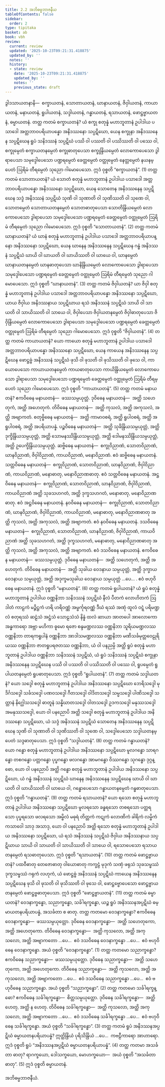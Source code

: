 ```yaml
---
title: 2.2 အဘိဓမ္မဘာဇနီယ
tableOfContents: false
sidebar:
  order: 2
type: tipitaka
basket: ab
book: vbh
review:
  current: review
  updated: '2025-10-23T09:21:31.418875'
  updated_by: ''
  notes: ''
  history:
  - state: review
    date: '2025-10-23T09:21:31.418875'
    updated_by: ''
    notes: ''
    previous_state: draft
---
```



<ReviewStatus review={frontmatter.review} showDetails={true} />

<HypothesisAnnotation frontmatter={frontmatter} />

<DynamicBreadcrumb />

<Division number="155" book="vbh" e="ch" v="30" p="69">

<Paragraph number="542" book="vbh">
ဒွါဒသာယတနာနိ—  စက္ခာယတနံ, သောတာယတနံ, ဃာနာယတနံ, ဇိဝှါယတနံ, ကာယာယတနံ, မနာယတနံ, ရူပါယတနံ, သဒ္ဒါယတနံ, ဂန္ဓာယတနံ, ရသာယတနံ, ဖောဋ္ဌဗ္ဗာယတနံ, ဓမ္မာယတနံ.
</Paragraph>

</Division>
<Division number="156" book="vbh" e="ch" v="30" p="69">

<Paragraph number="543" book="vbh">
တတ္ထ ကတမံ စက္ခာယတနံ? ယံ စက္ခု စတုန္နံ မဟာဘူတာနံ ဥပါဒါယ ပသာဒေါ အတ္တဘာဝပရိယာပန္နော အနိဒဿနော သပ္ပဋိဃော, ယေန စက္ခုနာ အနိဒဿနေန သပ္ပဋိဃေန ရူပံ သနိဒဿနံ သပ္ပဋိဃံ ပဿိ ဝါ ပဿတိ ဝါ ပဿိဿတိ ဝါ ပဿေ ဝါ, စက္ခုမ္ပေတံ စက္ခာယတနမ္ပေတံ စက္ခုဓာတုပေသာ စက္ခုန္ဒြိယမ္ပေတံ လောကောပေသော ဒွါရာပေသာ သမုဒ္ဒေါပေသော ပဏ္ဍရမ္ပေတံ ခေတ္တမ္ပေတံ ဝတ္ထုမ္ပေတံ နေတ္တမ္ပေတံ နယနမ္ပေတံ ဩရိမံ တီရမ္ပေတံ သုညော ဂါမောပေသော. ဣဒံ ဝုစ္စတိ “စက္ခာယတနံ”. (1)
</Paragraph>

</Division>
<Division number="157" book="vbh" e="ch" v="30" p="70">

<Paragraph number="544" book="vbh">
တတ္ထ ကတမံ သောတာယတနံ? ယံ သောတံ စတုန္နံ မဟာဘူတာနံ ဥပါဒါယ ပသာဒေါ အတ္တဘာဝပရိယာပန္နော အနိဒဿနော သပ္ပဋိဃော, ယေန သောတေန အနိဒဿနေန သပ္ပဋိဃေန သဒ္ဒံ အနိဒဿနံ သပ္ပဋိဃံ သုဏိ ဝါ သုဏာတိ ဝါ သုဏိဿတိ ဝါ သုဏေ ဝါ, သောတမ္ပေတံ သောတာယတနမ္ပေတံ သောတဓာတုပေသာ သောတိန္ဒြိယမ္ပေတံ လောကောပေသော ဒွါရာပေသာ သမုဒ္ဒေါပေသော ပဏ္ဍရမ္ပေတံ ခေတ္တမ္ပေတံ ဝတ္ထုမ္ပေတံ ဩရိမံ တီရမ္ပေတံ သုညော ဂါမောပေသော. ဣဒံ ဝုစ္စတိ “သောတာယတနံ”. (2)
</Paragraph>

</Division>
<Division number="158" book="vbh" e="ch" v="30" p="70">

<Paragraph number="545" book="vbh">
တတ္ထ ကတမံ ဃာနာယတနံ? ယံ ဃာနံ စတုန္နံ မဟာဘူတာနံ ဥပါဒါယ ပသာဒေါ အတ္တဘာဝပရိယာပန္နော အနိဒဿနော သပ္ပဋိဃော, ယေန ဃာနေန အနိဒဿနေန သပ္ပဋိဃေန ဂန္ဓံ အနိဒဿနံ သပ္ပဋိဃံ ဃာယိ ဝါ ဃာယတိ ဝါ ဃာယိဿတိ ဝါ ဃာယေ ဝါ, ဃာနမ္ပေတံ ဃာနာယတနမ္ပေတံ ဃာနဓာတုပေသာ ဃာနိန္ဒြိယမ္ပေတံ လောကောပေသော ဒွါရာပေသာ သမုဒ္ဒေါပေသော ပဏ္ဍရမ္ပေတံ ခေတ္တမ္ပေတံ ဝတ္ထုမ္ပေတံ ဩရိမံ တီရမ္ပေတံ သုညော ဂါမောပေသော. ဣဒံ ဝုစ္စတိ “ဃာနာယတနံ”. (3)
</Paragraph>

</Division>
<Division number="159" book="vbh" e="ch" v="30" p="70">

<Paragraph number="546" book="vbh">
တတ္ထ ကတမံ ဇိဝှါယတနံ? ယာ ဇိဝှါ စတုန္နံ မဟာဘူတာနံ ဥပါဒါယ ပသာဒေါ အတ္တဘာဝပရိယာပန္နော အနိဒဿနော သပ္ပဋိဃော, ယာယ ဇိဝှါယ အနိဒဿနာယ သပ္ပဋိဃာယ ရသံ အနိဒဿနံ သပ္ပဋိဃံ သာယိ ဝါ သာယတိ ဝါ သာယိဿတိ ဝါ သာယေ ဝါ, ဇိဝှါပေသာ ဇိဝှါယတနမ္ပေတံ ဇိဝှါဓာတုပေသာ ဇိဝှိန္ဒြိယမ္ပေတံ လောကောပေသော ဒွါရာပေသာ သမုဒ္ဒေါပေသော ပဏ္ဍရမ္ပေတံ ခေတ္တမ္ပေတံ ဝတ္ထုမ္ပေတံ ဩရိမံ တီရမ္ပေတံ သုညော ဂါမောပေသော. ဣဒံ ဝုစ္စတိ “ဇိဝှါယတနံ”. (4)
</Paragraph>

</Division>
<Division number="160" book="vbh" e="ch" v="30" p="70">

<Paragraph number="547" book="vbh">
တတ္ထ ကတမံ ကာယာယတနံ? ယော ကာယော စတုန္နံ မဟာဘူတာနံ ဥပါဒါယ ပသာဒေါ အတ္တဘာဝပရိယာပန္နော အနိဒဿနော သပ္ပဋိဃော, ယေန ကာယေန အနိဒဿနေန သပ္ပဋိဃေန ဖောဋ္ဌဗ္ဗံ အနိဒဿနံ သပ္ပဋိဃံ ဖုသိ ဝါ ဖုသတိ ဝါ ဖုသိဿတိ ဝါ ဖုသေ ဝါ, ကာယောပေသော ကာယာယတနမ္ပေတံ ကာယဓာတုပေသာ ကာယိန္ဒြိယမ္ပေတံ လောကောပေသော ဒွါရာပေသာ သမုဒ္ဒေါပေသော ပဏ္ဍရမ္ပေတံ ခေတ္တမ္ပေတံ ဝတ္ထုမ္ပေတံ ဩရိမံ တီရမ္ပေတံ သုညော ဂါမောပေသော. ဣဒံ ဝုစ္စတိ “ကာယာယတနံ”. (5)
</Paragraph>

</Division>
<Division number="161" book="vbh" e="ch" v="30" p="71">

<Paragraph number="548" book="vbh">
တတ္ထ ကတမံ မနာယတနံ? ဧကဝိဓေန မနာယတနံ—  ဖဿသမ္ပယုတ္တံ.
</Paragraph>

<Paragraph number="549" book="vbh">
ဒုဝိဓေန မနာယတနံ—  အတ္ထိ သဟေတုကံ, အတ္ထိ အဟေတုကံ.
</Paragraph>

<Paragraph number="550" book="vbh">
တိဝိဓေန မနာယတနံ—  အတ္ထိ ကုသလံ, အတ္ထိ အကုသလံ, အတ္ထိ အဗျာကတံ.
</Paragraph>

<Paragraph number="551" book="vbh">
စတုဗ္ဗိဓေန မနာယတနံ—  အတ္ထိ ကာမာဝစရံ, အတ္ထိ ရူပါဝစရံ, အတ္ထိ အရူပါဝစရံ, အတ္ထိ အပရိယာပန္နံ.
</Paragraph>

<Paragraph number="552" book="vbh">
ပဉ္စဝိဓေန မနာယတနံ—  အတ္ထိ သုခိန္ဒြိယသမ္ပယုတ္တံ, အတ္ထိ ဒုက္ခိန္ဒြိယသမ္ပယုတ္တံ, အတ္ထိ သောမနဿိန္ဒြိယသမ္ပယုတ္တံ, အတ္ထိ ဒေါမနဿိန္ဒြိယသမ္ပယုတ္တံ, အတ္ထိ ဥပေက္ခိန္ဒြိယသမ္ပယုတ္တံ.
</Paragraph>

<Paragraph number="553" book="vbh">
ဆဗ္ဗိဓေန မနာယတနံ—  စက္ခုဝိညာဏံ, သောတဝိညာဏံ, ဃာနဝိညာဏံ, ဇိဝှါဝိညာဏံ, ကာယဝိညာဏံ, မနောဝိညာဏံ. ဧဝံ ဆဗ္ဗိဓေန မနာယတနံ.
</Paragraph>

<Paragraph number="554" book="vbh">
သတ္တဝိဓေန မနာယတနံ—  စက္ခုဝိညာဏံ, သောတဝိညာဏံ, ဃာနဝိညာဏံ, ဇိဝှါဝိညာဏံ, ကာယဝိညာဏံ, မနောဓာတု, မနောဝိညာဏဓာတု. ဧဝံ သတ္တဝိဓေန မနာယတနံ.
</Paragraph>

<Paragraph number="555" book="vbh">
အဋ္ဌဝိဓေန မနာယတနံ—  စက္ခုဝိညာဏံ, သောတဝိညာဏံ, ဃာနဝိညာဏံ, ဇိဝှါဝိညာဏံ, ကာယဝိညာဏံ အတ္ထိ သုခသဟဂတံ, အတ္ထိ ဒုက္ခသဟဂတံ, မနောဓာတု, မနောဝိညာဏဓာတု. ဧဝံ အဋ္ဌဝိဓေန မနာယတနံ.
</Paragraph>

<Paragraph number="556" book="vbh">
နဝဝိဓေန မနာယတနံ—  စက္ခုဝိညာဏံ, သောတဝိညာဏံ, ဃာနဝိညာဏံ, ဇိဝှါဝိညာဏံ, ကာယဝိညာဏံ, မနောဓာတု, မနောဝိညာဏဓာတု အတ္ထိ ကုသလံ, အတ္ထိ အကုသလံ, အတ္ထိ အဗျာကတံ. ဧဝံ နဝဝိဓေန မနာယတနံ.
</Paragraph>

<Paragraph number="557" book="vbh">
ဒသဝိဓေန မနာယတနံ—  စက္ခုဝိညာဏံ, သောတဝိညာဏံ, ဃာနဝိညာဏံ, ဇိဝှါဝိညာဏံ, ကာယဝိညာဏံ အတ္ထိ သုခသဟဂတံ, အတ္ထိ ဒုက္ခသဟဂတံ, မနောဓာတု, မနောဝိညာဏဓာတု အတ္ထိ ကုသလံ, အတ္ထိ အကုသလံ, အတ္ထိ အဗျာကတံ. ဧဝံ ဒသဝိဓေန မနာယတနံ.
</Paragraph>

<Paragraph number="558" book="vbh">
ဧကဝိဓေန မနာယတနံ—  ဖဿသမ္ပယုတ္တံ.
</Paragraph>

<Paragraph number="559" book="vbh">
ဒုဝိဓေန မနာယတနံ—  အတ္ထိ သဟေတုကံ, အတ္ထိ အဟေတုကံ.
</Paragraph>

<Paragraph number="560" book="vbh">
တိဝိဓေန မနာယတနံ—  အတ္ထိ သုခါယ ဝေဒနာယ သမ္ပယုတ္တံ, အတ္ထိ ဒုက္ခာယ ဝေဒနာယ သမ္ပယုတ္တံ, အတ္ထိ အဒုက္ခမသုခါယ ဝေဒနာယ သမ္ပယုတ္တံ …ပေ… . ဧဝံ ဗဟုဝိဓေန မနာယတနံ. ဣဒံ ဝုစ္စတိ “မနာယတနံ”. (6)
</Paragraph>

</Division>
<Division number="162" book="vbh" e="ch" v="30" p="72">

<Paragraph number="561" book="vbh">
တတ္ထ ကတမံ ရူပါယတနံ? ယံ ရူပံ စတုန္နံ မဟာဘူတာနံ ဥပါဒါယ ဝဏ္ဏနိဘာ သနိဒဿနံ သပ္ပဋိဃံ နီလံ ပီတကံ လောဟိတကံ ဩဒါတံ ကာဠကံ မဉ္ဇိဋ္ဌကံ ဟရိ ဟရိဝဏ္ဏံ အမ္ဗင်္ကုရဝဏ္ဏံ ဒီဃံ ရဿံ အဏုံ ထူလံ ဝဋ္ဋံ ပရိမဏ္ဍလံ စတုရဿံ ဆဠံသံ အဋ္ဌံသံ သောဠသံသံ နိန္နံ ထလံ ဆာယာ အာတပေါ အာလောကော အန္ဓကာရော အဗ္ဘာ မဟိကာ ဓူမော ရဇော စန္ဒမဏ္ဍလဿ ဝဏ္ဏနိဘာ သူရိယမဏ္ဍလဿ ဝဏ္ဏနိဘာ တာရကရူပါနံ ဝဏ္ဏနိဘာ အာဒါသမဏ္ဍလဿ ဝဏ္ဏနိဘာ မဏိသင်္ခမုတ္တဝေဠုရိယဿ ဝဏ္ဏနိဘာ ဇာတရူပရဇတဿ ဝဏ္ဏနိဘာ, ယံ ဝါ ပနညမ္ပိ အတ္ထိ ရူပံ စတုန္နံ မဟာဘူတာနံ ဥပါဒါယ ဝဏ္ဏနိဘာ သနိဒဿနံ သပ္ပဋိဃံ, ယံ ရူပံ သနိဒဿနံ သပ္ပဋိဃံ စက္ခုနာ အနိဒဿနေန သပ္ပဋိဃေန ပဿိ ဝါ ပဿတိ ဝါ ပဿိဿတိ ဝါ ပဿေ ဝါ, ရူပမ္ပေတံ ရူပါယတနမ္ပေတံ ရူပဓာတုပေသာ. ဣဒံ ဝုစ္စတိ “ရူပါယတနံ”. (7)
</Paragraph>

</Division>
<Division number="163" book="vbh" e="ch" v="30" p="72">

<Paragraph number="562" book="vbh">
တတ္ထ ကတမံ သဒ္ဒါယတနံ? ယော သဒ္ဒေါ စတုန္နံ မဟာဘူတာနံ ဥပါဒါယ အနိဒဿနော သပ္ပဋိဃော ဘေရိသဒ္ဒေါ မုဒိင်္ဂသဒ္ဒေါ သင်္ခသဒ္ဒေါ ပဏဝသဒ္ဒေါ ဂီတသဒ္ဒေါ ဝါဒိတသဒ္ဒေါ သမ္မသဒ္ဒေါ ပါဏိသဒ္ဒေါ သတ္တာနံ နိဂ္ဃေါသသဒ္ဒေါ ဓာတူနံ သန္နိဃာတသဒ္ဒေါ ဝါတသဒ္ဒေါ ဥဒကသဒ္ဒေါ မနုဿသဒ္ဒေါ အမနုဿသဒ္ဒေါ, ယော ဝါ ပနညောပိ အတ္ထိ သဒ္ဒေါ စတုန္နံ မဟာဘူတာနံ ဥပါဒါယ အနိဒဿနော သပ္ပဋိဃော, ယံ သဒ္ဒံ အနိဒဿနံ သပ္ပဋိဃံ သောတေန အနိဒဿနေန သပ္ပဋိဃေန သုဏိ ဝါ သုဏာတိ ဝါ သုဏိဿတိ ဝါ သုဏေ ဝါ, သဒ္ဒေါပေသော သဒ္ဒါယတနမ္ပေတံ သဒ္ဒဓာတုပေသာ. ဣဒံ ဝုစ္စတိ “သဒ္ဒါယတနံ”. (8)
</Paragraph>

</Division>
<Division number="164" book="vbh" e="ch" v="30" p="72">

<Paragraph number="563" book="vbh">
တတ္ထ ကတမံ ဂန္ဓာယတနံ? ယော ဂန္ဓော စတုန္နံ မဟာဘူတာနံ ဥပါဒါယ အနိဒဿနော သပ္ပဋိဃော မူလဂန္ဓော သာရဂန္ဓော တစဂန္ဓော ပတ္တဂန္ဓော ပုပ္ဖဂန္ဓော ဖလဂန္ဓော အာမဂန္ဓော ဝိဿဂန္ဓော သုဂန္ဓော ဒုဂ္ဂန္ဓော, ယော ဝါ ပနညောပိ အတ္ထိ ဂန္ဓော စတုန္နံ မဟာဘူတာနံ ဥပါဒါယ အနိဒဿနော သပ္ပဋိဃော, ယံ ဂန္ဓံ အနိဒဿနံ သပ္ပဋိဃံ ဃာနေန အနိဒဿနေန သပ္ပဋိဃေန ဃာယိ ဝါ ဃာယတိ ဝါ ဃာယိဿတိ ဝါ ဃာယေ ဝါ, ဂန္ဓောပေသော ဂန္ဓာယတနမ္ပေတံ ဂန္ဓဓာတုပေသာ. ဣဒံ ဝုစ္စတိ “ဂန္ဓာယတနံ”. (9)
</Paragraph>

</Division>
<Division number="165" book="vbh" e="ch" v="30" p="73">

<Paragraph number="564" book="vbh">
တတ္ထ ကတမံ ရသာယတနံ? ယော ရသော စတုန္နံ မဟာဘူတာနံ ဥပါဒါယ အနိဒဿနော သပ္ပဋိဃော မူလရသော ခန္ဓရသော တစရသော ပတ္တရသော ပုပ္ဖရသော ဖလရသော အမ္ဗိလံ မဓုရံ တိတ္တကံ ကဋုကံ လောဏိကံ ခါရိကံ လမ္ဗိကံ ကသာဝေါ သာဒု အသာဒု, ယော ဝါ ပနညောပိ အတ္ထိ ရသော စတုန္နံ မဟာဘူတာနံ ဥပါဒါယ အနိဒဿနော သပ္ပဋိဃော, ယံ ရသံ အနိဒဿနံ သပ္ပဋိဃံ ဇိဝှါယ အနိဒဿနာယ သပ္ပဋိဃာယ သာယိ ဝါ သာယတိ ဝါ သာယိဿတိ ဝါ သာယေ ဝါ, ရသောပေသော ရသာယတနမ္ပေတံ ရသဓာတုပေသာ. ဣဒံ ဝုစ္စတိ “ရသာယတနံ”. (10)
</Paragraph>

</Division>
<Division number="166" book="vbh" e="ch" v="30" p="73">

<Paragraph number="565" book="vbh">
တတ္ထ ကတမံ ဖောဋ္ဌဗ္ဗာယတနံ? ပထဝီဓာတု တေဇောဓာတု ဝါယောဓာတု ကက္ခဠံ မုဒုကံ သဏှံ ဖရုသံ သုခသမ္ဖဿံ ဒုက္ခသမ္ဖဿံ ဂရုကံ လဟုကံ, ယံ ဖောဋ္ဌဗ္ဗံ အနိဒဿနံ သပ္ပဋိဃံ ကာယေန အနိဒဿနေန သပ္ပဋိဃေန ဖုသိ ဝါ ဖုသတိ ဝါ ဖုသိဿတိ ဝါ ဖုသေ ဝါ, ဖောဋ္ဌဗ္ဗောပေသော ဖောဋ္ဌဗ္ဗာယတနမ္ပေတံ ဖောဋ္ဌဗ္ဗဓာတုပေသာ. ဣဒံ ဝုစ္စတိ “ဖောဋ္ဌဗ္ဗာယတနံ”. (11)
</Paragraph>

</Division>
<Division number="167" book="vbh" e="ch" v="30" p="73">

<Paragraph number="566" book="vbh">
တတ္ထ ကတမံ ဓမ္မာယတနံ? ဝေဒနာက္ခန္ဓော, သညာက္ခန္ဓော, သင်္ခါရက္ခန္ဓော, ယဉ္စ ရူပံ အနိဒဿနအပ္ပဋိဃံ ဓမ္မာယတနပရိယာပန္နံ, အသင်္ခတာ စ ဓာတု.
</Paragraph>

<Paragraph number="567" book="vbh">
တတ္ထ ကတမော ဝေဒနာက္ခန္ဓော? ဧကဝိဓေန ဝေဒနာက္ခန္ဓော—  ဖဿသမ္ပယုတ္တော. ဒုဝိဓေန ဝေဒနာက္ခန္ဓော—  အတ္ထိ သဟေတုကော, အတ္ထိ အဟေတုကော. တိဝိဓေန ဝေဒနာက္ခန္ဓော—  အတ္ထိ ကုသလော, အတ္ထိ အကုသလော, အတ္ထိ အဗျာကတော …ပေ…  ဧဝံ ဒသဝိဓေန ဝေဒနာက္ခန္ဓော …ပေ…  ဧဝံ ဗဟုဝိဓေန ဝေဒနာက္ခန္ဓော. အယံ ဝုစ္စတိ “ဝေဒနာက္ခန္ဓော”. (1)
</Paragraph>

<Paragraph number="568" book="vbh">
တတ္ထ ကတမော သညာက္ခန္ဓော? ဧကဝိဓေန သညာက္ခန္ဓော—  ဖဿသမ္ပယုတ္တော. ဒုဝိဓေန သညာက္ခန္ဓော—  အတ္ထိ သဟေတုကော, အတ္ထိ အဟေတုကော. တိဝိဓေန သညာက္ခန္ဓော—  အတ္ထိ ကုသလော, အတ္ထိ အကုသလော, အတ္ထိ အဗျာကတော …ပေ…  ဧဝံ ဒသဝိဓေန သညာက္ခန္ဓော …ပေ…  ဧဝံ ဗဟုဝိဓေန သညာက္ခန္ဓော. အယံ ဝုစ္စတိ “သညာက္ခန္ဓော”. (2)
</Paragraph>

<Paragraph number="569" book="vbh">
တတ္ထ ကတမော သင်္ခါရက္ခန္ဓော? ဧကဝိဓေန သင်္ခါရက္ခန္ဓော—  စိတ္တသမ္ပယုတ္တော. ဒုဝိဓေန သင်္ခါရက္ခန္ဓော—  အတ္ထိ ဟေတု, အတ္ထိ န ဟေတု. တိဝိဓေန သင်္ခါရက္ခန္ဓော—  အတ္ထိ ကုသလော, အတ္ထိ အကုသလော, အတ္ထိ အဗျာကတော …ပေ…  ဧဝံ ဒသဝိဓေန သင်္ခါရက္ခန္ဓော …ပေ…  ဧဝံ ဗဟုဝိဓေန သင်္ခါရက္ခန္ဓော. အယံ ဝုစ္စတိ “သင်္ခါရက္ခန္ဓော”. (3)
</Paragraph>

<Paragraph number="570" book="vbh">
တတ္ထ ကတမံ ရူပံ အနိဒဿနအပ္ပဋိဃံ ဓမ္မာယတနပရိယာပန္နံ? ဣတ္ထိန္ဒြိယံ ပုရိသိန္ဒြိယံ …ပေ…  ကဗဠီကာရော အာဟာရော. ဣဒံ ဝုစ္စတိ ရူပံ “အနိဒဿနအပ္ပဋိဃံ ဓမ္မာယတနပရိယာပန္နံ”. (4)
</Paragraph>

<Paragraph number="571" book="vbh">
တတ္ထ ကတမာ အသင်္ခတာ ဓာတု? ရာဂက္ခယော, ဒေါသက္ခယော, မောဟက္ခယော—  အယံ ဝုစ္စတိ “အသင်္ခတာ ဓာတု”. (5)

</Paragraph>
</Division>

<Paragraph number="572" type="center" book="vbh">
ဣဒံ ဝုစ္စတိ ဓမ္မာယတနံ.

  
အဘိဓမ္မဘာဇနီယံ.
</Paragraph>